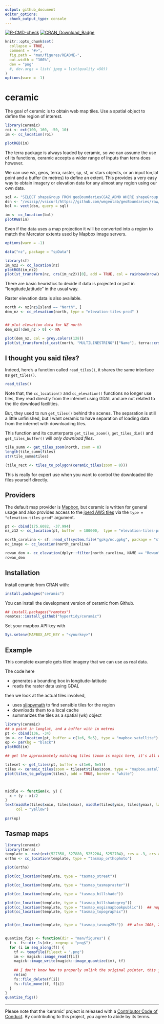 ```yaml
---
output: github_document
editor_options: 
  chunk_output_type: console
---
```


<!-- README.md is generated from README.Rmd. Please edit that file -->

<!-- badges: start -->
[![R-CMD-check](https://github.com/hypertidy/ceramic/actions/workflows/R-CMD-check.yaml/badge.svg)](https://github.com/hypertidy/ceramic/actions/workflows/R-CMD-check.yaml)
[![CRAN_Download_Badge](http://cranlogs.r-pkg.org/badges/ceramic)](http://cranlogs.r-pkg.org/badges/ceramic)
<!-- badges: end -->

```r

knitr::opts_chunk$set(
  collapse = TRUE,
  comment = "#>",
  fig.path = "man/figures/README-",
  out.width = "100%", 
  dev = "png"
  #, dev.args = list( jpeg = list(quality =50))
)
options(warn = -1)
```
# ceramic

The goal of ceramic is to obtain web map tiles. Use a spatial object to define the region of interest. 




```r
library(ceramic)
roi <- ext(100, 160, -50, 10)
im <- cc_location(roi)

plotRGB(im)
```

The terra package is always loaded by ceramic, so we can assume the use of its functions, ceramic accepts a wider range of inputs than terra does however. 

We can use  wk, geos, terra, raster, sp, sf, or stars objects, or an input lon,lat point
and a buffer (in metres) to define an extent. This provides a very easy way to
obtain imagery or elevation data for any almost any region using our own data.

```r
sql <- "SELECT shapeGroup FROM geoBoundariesCGAZ_ADM0 WHERE shapeGroup IN ('BOL')"
dsn <- "/vsizip//vsicurl/https://github.com/wmgeolab/geoBoundaries/raw/main/releaseData/CGAZ/geoBoundariesCGAZ_ADM0.zip"
bol <- vect(dsn, query = sql)

im <- cc_location(bol)
plotRGB(im)
```

Even if the data uses a map projection it will be converted into a region to match the Mercator extents used by Mapbox image servers. 

```r
options(warn = -1)
```

```r
data("nz", package = "spData")

library(sf)
im_nz2 <- cc_location(nz)
plotRGB(im_nz2)
plot(st_transform(nz, crs(im_nz2))[0], add = TRUE, col = rainbow(nrow(nz), alpha = 0.5))
```

There are basic heuristics to decide if data is projected or just in "longitude,latitude" in the usual way. 

Raster elevation data is also available. 

```r
north <- nz[nz$Island == "North", ]
dem_nz <- cc_elevation(north, type = "elevation-tiles-prod" )


## plot elevation data for NZ north
dem_nz[!dem_nz > 0] <- NA

plot(dem_nz, col = grey.colors(128))
plot(st_transform(st_cast(north, "MULTILINESTRING")["Name"], terra::crs(dem_nz)), add = TRUE, lwd = 5)

```

## I thought you said *tiles*?

Indeed, here's a function called `read_tiles()`, it shares the same interface as `get_tiles()`. 


```r
read_tiles()
```


Note that, the `cc_location()` and `cc_elevation()` functions no longer use tiles, they read directly from the internet using GDAL and are not related to the tile download facilities. 

But, they used to run `get_tiles()` behind the scenes. The separation is still a little unfinished, but I want ceramic to have separation of loading data from the internet with downloading tiles. 

This function and its counterparts `get_tiles_zoom()`, `get_tiles_dim()` and `get_tiles_buffer()` will *only download files*. 

```r
tile_summ <- get_tiles_zoom(north, zoom = 8)
length(tile_summ$files)
str(tile_summ$tiles)

(tile_rect <- tiles_to_polygon(ceramic_tiles(zoom = 8)))

```

This is really for expert use when you want to control the downloaded tile files yourself directly. 


## Providers

The default map provider is [Mapbox](https://www.mapbox.com/), but ceramic is written for general usage and also provides access to the [joerd AWS tiles](https://github.com/tilezen/joerd/) via the `type = "elevation-tiles-prod"` argument. 

```r
pt <- cbind(175.6082, -37.994)
nz_z12 <- cc_location(pt, buffer  = 100000,  type = "elevation-tiles-prod")
```

```r
north_carolina <- sf::read_sf(system.file("gpkg/nc.gpkg", package = "sf", mustWork = TRUE))
nc_image <- cc_location(north_carolina)

rowan_dem <- cc_elevation(dplyr::filter(north_carolina, NAME == "Rowan"))
rowan_dem
```


## Installation

Install ceramic from CRAN with: 

```R
install.packages("ceramic")
```

You can install the development version of ceramic from  Github. 

```R
## install.packages("remotes")
remotes::install_github("hypertidy/ceramic")
```

Set your mapbox API key with 

```R
Sys.setenv(MAPBOX_API_KEY = "<yourkey>")
```




## Example

This complete example gets tiled imagery that we can use as real data.

The code here

-   generates a bounding box in longitude-latitude
- reads the raster data using GDAL

then we look at the actual tiles involved, 

-   uses [slippymath](https://CRAN.r-project.org/package=slippymath) to
    find sensible tiles for the region
-   downloads them to a local cache
-   summarizes the tiles as a spatial (wk) object


```r
library(ceramic)
## a point in longlat, and a buffer with in metres
pt <- cbind(136, -34)
im <- cc_location(pt, buffer = c(1e6, 5e5), type = "mapbox.satellite")
op <- par(bg = "black")
plotRGB(im)

## get the approximately matching tiles (zoom is magic here, it's all wrapped - needs thought)

tileset <- get_tiles(pt, buffer = c(1e6, 5e5))
tiles <- ceramic_tiles(zoom = tileset$tiles$zoom, type = "mapbox.satellite")
plot(tiles_to_polygon(tiles), add = TRUE, border = "white")



middle <- function(x, y) {
  x + (y - x)/2
}
text(middle(tiles$xmin, tiles$xmax), middle(tiles$ymin, tiles$ymax), lab = sprintf("[%i,%i]", tiles$tile_x, tiles$tile_y), 
     col = "yellow")
     
par(op)
```


## Tasmap maps


```r
library(ceramic)
library(terra)
template <- rast(ext(527358, 527880, 5252204, 5252704), res = .3, crs = "EPSG:32755")
ortho <- cc_location(template, type = "tasmap_orthophoto")

plot(ortho)

plot(cc_location(template, type = "tasmap_street"))

plot(cc_location(template, type = "tasmap_tasmapraster"))

plot(cc_location(template, type = "tasmap_hillshade"))

plot(cc_location(template, type = "tasmap_hillshadegrey"))
plot(cc_location(template, type = "tasmap_esgismapbookpublic"))  ## nope
plot(cc_location(template, type = "tasmap_topographic"))


plot(cc_location(template, type = "tasmap_tasmap25k"))  ## also 100k, 250k, 500k
 
```



```r
quantize_figs <- function(dir = "man/figures") {
  f <- fs::dir_ls(dir, regexp = "png$")
  for (i in seq_along(f)) {
    tf <- tempfile(fileext = ".png")
    im <- magick::image_read(f[i])
    magick::image_write(magick::image_quantize(im), tf)
    
    ## I don't know how to properly unlink the original pointer, this just a guess (not sure it matters)
    rm(im)
    fs::file_delete(f[i])
    fs::file_move(tf, f[i])
  }
} 
quantize_figs()
```



---

Please note that the 'ceramic' project is released with a [Contributor Code of Conduct](https://github.com/hypertidy/ceramic/blob/master/CODE_OF_CONDUCT.md). By contributing to this project, you agree to abide by its terms.



